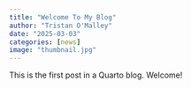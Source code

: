 ```yaml
---
title: "Welcome To My Blog"
author: "Tristan O'Malley"
date: "2025-03-03"
categories: [news]
image: "thumbnail.jpg"
---
```


This is the first post in a Quarto blog. Welcome!